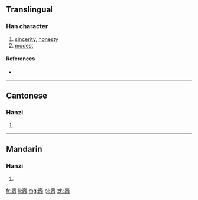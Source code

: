 {{also|愨|慤}}
==Translingual==

===Han character===
{{Han char|rn=61|rad=心|as=07|sn=10|four=|canj=GBHP|ids=⿳士冗心}}

# [[sincerity]], [[honesty]]
# [[modest]]

====References====
* {{Han ref|kx=0388.341|hdz=42299.120|uh=60AB|ud=24747}}

----

==Cantonese==

===Hanzi===
{{yue-hanzi|jyut=[[kok3]]|y=kok3|tra=愨}}

# {{defn|lang=yue|sort=心07}}

----

==Mandarin==

===Hanzi===
{{cmn-hanzi|tra=[[愨]]|pin=[[què]] ([[que4]])|wg=ch'üeh<sup>4</sup>}}

# {{defn|lang=cmn|sort=心07}}

[[fr:悫]]
[[li:悫]]
[[mg:悫]]
[[pl:悫]]
[[zh:悫]]